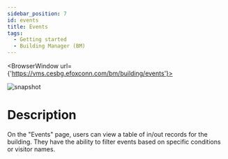 ```yaml
---
sidebar_position: 7
id: events
title: Events
tags:
  - Getting started
  - Building Manager (BM)
---
```



<BrowserWindow url={'https://vms.cesbg.efoxconn.com/bm/building/events'}>

![snapshot](../../assets/bm/bm-events-zh-hant.png)

</BrowserWindow>

# Description

On the "Events" page, users can view a table of in/out records for the building. They have the ability to filter events based on specific conditions or visitor names.
